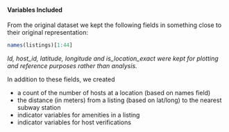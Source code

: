#### Variables Included

From the original dataset we kept the following fields in something close to their original representation:  

```r
names(listings)[1:44]
```

*Id, host_id, latitude, longitude and is_location_exact were kept for plotting and reference purposes rather than analysis.*

In addition to these fields, we created 

* a count of the number of hosts at a location (based on names field)
* the distance (in meters) from a listing (based on lat/long) to the nearest subway station
* indicator variables for amenities in a listing
* indicator variables for host verifications 

